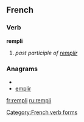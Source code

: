 ==French==
===Verb===
'''rempli'''
#''past participle of [[remplir]]''

===Anagrams===
* {{alphagram|eilmpr}}
* [[emplir#French|emplir]]

[[Category:French verb forms]]

[[fr:rempli]]
[[ru:rempli]]